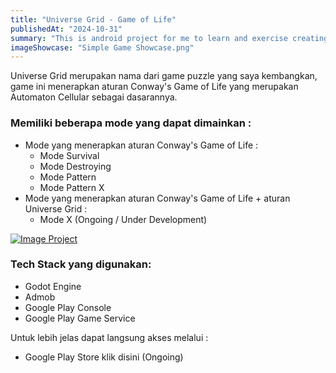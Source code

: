 ```yaml
---
title: "Universe Grid - Game of Life"
publishedAt: "2024-10-31"
summary: "This is android project for me to learn and exercise creating Games using Godot Engine"
imageShowcase: "Simple Game Showcase.png"
---
```


Universe Grid merupakan nama dari game puzzle yang saya kembangkan,
game ini menerapkan aturan Conway's Game of Life yang
merupakan Automaton Cellular sebagai dasarannya.

### Memiliki beberapa mode yang dapat dimainkan :

- Mode yang menerapkan aturan Conway's Game of Life :
  - Mode Survival
  - Mode Destroying
  - Mode Pattern
  - Mode Pattern X
- Mode yang menerapkan aturan Conway's Game of Life + aturan Universe Grid :
  - Mode X (Ongoing / Under Development)

[![Image Project](/image-showcase/UniverseGrid.png)](/image-showcase/UniverseGrid.png)

### Tech Stack yang digunakan:

- Godot Engine
- Admob
- Google Play Console
- Google Play Game Service

Untuk lebih jelas dapat langsung akses melalui :

- Google Play Store klik disini (Ongoing)
